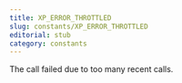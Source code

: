 ```yaml
---
title: XP_ERROR_THROTTLED
slug: constants/XP_ERROR_THROTTLED
editorial: stub
category: constants
---
```


<LSLConstant
	name="XP_ERROR_THROTTLED"
	type="integer"
	value="1"
/>

The call failed due to too many recent calls.
